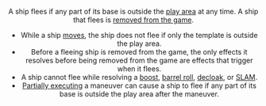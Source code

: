 <Header title="flee" version="1.4.4"/>

A ship flees if any part of its base is outside the [play area](/article/Play_Area) at any time. A ship
that flees is [removed from the game](/article/Removed_From_Game).
* While a ship [moves](/article/Move), the ship does not flee if only the template is outside
the play area.
* Before a fleeing ship is removed from the game, the only effects it
resolves before being removed from the game are effects that trigger
when it flees.
* A ship cannot flee while resolving a [boost](/article/Boost), [barrel roll](/article/Barrel_Roll), [decloak](/article/Cloak), or [SLAM](/article/Slam).
* [Partially executing](/article/Partially_Executing) a maneuver can cause a ship to flee if any part of its
base is outside the play area after the maneuver.